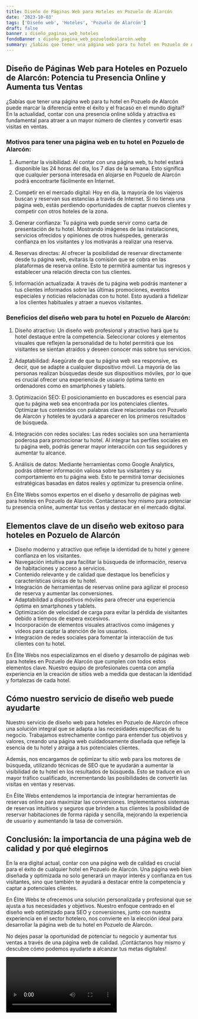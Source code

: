 ```yaml
---
title: Diseño de Páginas Web para Hoteles en Pozuelo de Alarcón
date: '2023-10-03'
tags: ['Diseño web', 'Hoteles', 'Pozuelo de Alarcón']
draft: false
banner : diseño_paginas_web_hoteles
fondoBanner : diseño_pagina_web_pozuelodealarcón.webp
summary: ¿Sabías que tener una página web para tu hotel en Pozuelo de Alarcón puede marcar la diferencia entre el éxito y el fracaso en el mundo digital? En la actualidad, contar con una presencia online sólida y atractiva es fundamental para atraer a un mayor número de clientes y convertir esas visitas en ventas.
---
```


## Diseño de Páginas Web para Hoteles en Pozuelo de Alarcón: Potencia tu Presencia Online y Aumenta tus Ventas

¿Sabías que tener una página web para tu hotel en Pozuelo de Alarcón puede marcar la diferencia entre el éxito y el fracaso en el mundo digital? En la actualidad, contar con una presencia online sólida y atractiva es fundamental para atraer a un mayor número de clientes y convertir esas visitas en ventas.

### Motivos para tener una página web en tu hotel en Pozuelo de Alarcón:

1. Aumentar la visibilidad: Al contar con una página web, tu hotel estará disponible las 24 horas del día, los 7 días de la semana. Esto significa que cualquier persona interesada en alojarse en Pozuelo de Alarcón podrá encontrarte fácilmente en Internet.

2. Competir en el mercado digital: Hoy en día, la mayoría de los viajeros buscan y reservan sus estancias a través de Internet. Si no tienes una página web, estás perdiendo oportunidades de captar nuevos clientes y competir con otros hoteles de la zona.

3. Generar confianza: Tu página web puede servir como carta de presentación de tu hotel. Mostrando imágenes de las instalaciones, servicios ofrecidos y opiniones de otros huéspedes, generarás confianza en los visitantes y los motivarás a realizar una reserva.

4. Reservas directas: Al ofrecer la posibilidad de reservar directamente desde tu página web, evitarás la comisión que se cobra en las plataformas de reserva online. Esto te permitirá aumentar tus ingresos y establecer una relación directa con tus clientes.

5. Información actualizada: A través de tu página web podrás mantener a tus clientes informados sobre las últimas promociones, eventos especiales y noticias relacionadas con tu hotel. Esto ayudará a fidelizar a los clientes habituales y atraer a nuevos visitantes.

### Beneficios del diseño web para tu hotel en Pozuelo de Alarcón:

1. Diseño atractivo: Un diseño web profesional y atractivo hará que tu hotel destaque entre la competencia. Seleccionar colores y elementos visuales que reflejen la personalidad de tu hotel permitirá que los visitantes se sientan atraídos y deseen conocer más sobre tus servicios.

2. Adaptabilidad: Asegúrate de que tu página web sea responsive, es decir, que se adapte a cualquier dispositivo móvil. La mayoría de las personas realizan búsquedas desde sus dispositivos móviles, por lo que es crucial ofrecer una experiencia de usuario óptima tanto en ordenadores como en smartphones y tablets.

3. Optimización SEO: El posicionamiento en buscadores es esencial para que tu página web sea encontrada por los potenciales clientes. Optimizar tus contenidos con palabras clave relacionadas con Pozuelo de Alarcón y hoteles te ayudará a aparecer en los primeros resultados de búsqueda.

4. Integración con redes sociales: Las redes sociales son una herramienta poderosa para promocionar tu hotel. Al integrar tus perfiles sociales en tu página web, podrás generar mayor interacción con tus seguidores y aumentar tu alcance.

5. Análisis de datos: Mediante herramientas como Google Analytics, podrás obtener información valiosa sobre tus visitantes y su comportamiento en tu página web. Esto te permitirá tomar decisiones estratégicas basadas en datos reales y optimizar tu presencia online.

En Élite Webs somos expertos en el diseño y desarrollo de páginas web para hoteles en Pozuelo de Alarcón. Contáctanos hoy mismo para potenciar tu presencia online, aumentar tus ventas y destacar en el mercado digital.

<GifSeo />

<Cta />

## Elementos clave de un diseño web exitoso para hoteles en Pozuelo de Alarcón

- Diseño moderno y atractivo que refleje la identidad de tu hotel y genere confianza en los visitantes.
- Navegación intuitiva para facilitar la búsqueda de información, reserva de habitaciones y acceso a servicios.
- Contenido relevante y de calidad que destaque los beneficios y características únicas de tu hotel.
- Integración de herramientas de reservas online para agilizar el proceso de reserva y aumentar las conversiones.
- Adaptabilidad a dispositivos móviles para ofrecer una experiencia óptima en smartphones y tablets.
- Optimización de velocidad de carga para evitar la pérdida de visitantes debido a tiempos de espera excesivos.
- Incorporación de elementos visuales atractivos como imágenes y vídeos para captar la atención de los usuarios.
- Integración de redes sociales para fomentar la interacción de tus clientes con tu hotel.

En Élite Webs nos especializamos en el diseño y desarrollo de páginas web para hoteles en Pozuelo de Alarcón que cumplen con todos estos elementos clave. Nuestro equipo de profesionales cuenta con amplia experiencia en la creación de sitios web a medida que destacan la identidad y fortalezas de cada hotel. 

## Cómo nuestro servicio de diseño web puede ayudarte

Nuestro servicio de diseño web para hoteles en Pozuelo de Alarcón ofrece una solución integral que se adapta a las necesidades específicas de tu negocio. Trabajamos estrechamente contigo para entender tus objetivos y valores, creando una página web cuidadosamente diseñada que refleje la esencia de tu hotel y atraiga a tus potenciales clientes.

Además, nos encargamos de optimizar tu sitio web para los motores de búsqueda, utilizando técnicas de SEO que te ayudarán a aumentar la visibilidad de tu hotel en los resultados de búsqueda. Esto se traduce en un mayor tráfico cualificado, incrementando las posibilidades de convertir las visitas en ventas y reservas.

En Élite Webs entendemos la importancia de integrar herramientas de reservas online para maximizar las conversiones. Implementamos sistemas de reservas intuitivos y seguros que brinden a tus clientes la posibilidad de reservar habitaciones de forma rápida y sencilla, mejorando la experiencia de usuario y aumentando la tasa de conversión.

## Conclusión: la importancia de una página web de calidad y por qué elegirnos

En la era digital actual, contar con una página web de calidad es crucial para el éxito de cualquier hotel en Pozuelo de Alarcón. Una página web bien diseñada y optimizada no solo generará un mayor interés y confianza en tus visitantes, sino que también te ayudará a destacar entre la competencia y captar a potenciales clientes.

En Élite Webs te ofrecemos una solución personalizada y profesional que se ajusta a tus necesidades y objetivos. Nuestro enfoque centrado en el diseño web optimizado para SEO y conversiones, junto con nuestra experiencia en el sector hotelero, nos convierte en la elección ideal para desarrollar la página web de tu hotel en Pozuelo de Alarcón.

No dejes pasar la oportunidad de potenciar tu negocio y aumentar tus ventas a través de una página web de calidad. ¡Contáctanos hoy mismo y descubre cómo podemos ayudarte a alcanzar tus metas digitales!

<Video />

<CtaBot job='Hoteles' city='Pozuelo de Alarcón'/>

<Gmaps query='Pozuelo de Alarcón+españa+maps' />